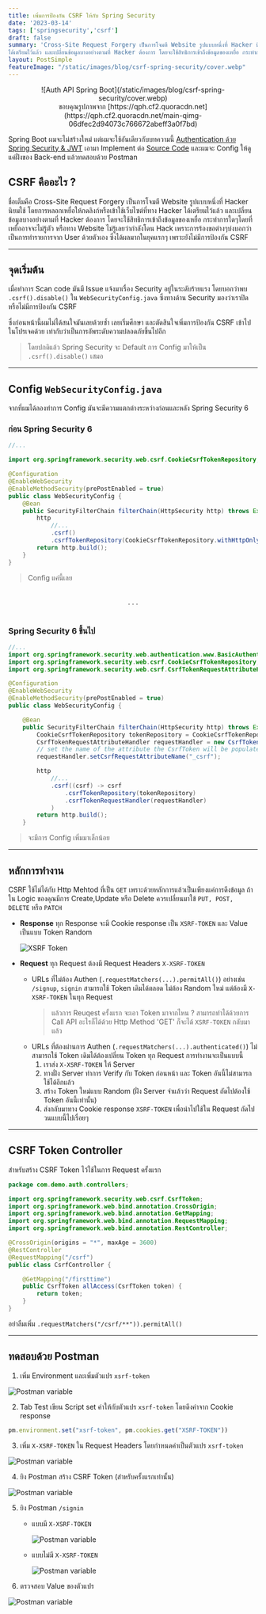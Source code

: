 ```yaml
---
title: เพิ่มการป้องกัน CSRF ให้กับ Spring Security
date: '2023-03-14'
tags: ['springsecurity','csrf']
draft: false
summary: 'Cross-Site Request Forgery เป็นการโจมตี Website รูปแบบหนึ่งที่ Hacker นิยมใช้ โดยการหลอกเหยื่อให้กดลิงก์หรือเข้าใช้เว็บไซต์ที่ทาง Hacker 
ได้เตรียมไว้แล้ว และเปลี่ยนข้อมูลบางอย่างตามที่ Hacker ต้องการ โดยจะใช้สิทธิการเข้าถึงข้อมูลของเหยื่อ กระทำการใดๆโดยที่เหยื่ออาจจะไม่รู้ตัว'
layout: PostSimple
featureImage: "/static/images/blog/csrf-spring-security/cover.webp"
---
```


<center>![Auth API Spring Boot](/static/images/blog/csrf-spring-security/cover.webp)</center>
<center className="text-xs">
  ขอบคุณรูปภาพจาก
  [https://qph.cf2.quoracdn.net](https://qph.cf2.quoracdn.net/main-qimg-06dfec2d94073c766672abeff3a0f7bd)
</center>

Spring Boot ผมจะไม่สร้างใหม่ แต่ผมจะใช้อันเดียวกับบทความนี้ [Authentication ด้วย Spring Security & JWT](https://janescience.com/blog/auth-springsecurity-jwt)
เอามา Implement ต่อ [Source Code](https://github.com/Janescience/auth-springsecurity-jwt) และผมจะ Config ให้ดูแค่ฝั่งของ Back-end แล้วทดสอบด้วย Postman

## CSRF คืออะไร ?

ชื่อเต็มคือ Cross-Site Request Forgery เป็นการโจมตี Website รูปแบบหนึ่งที่ Hacker นิยมใช้ โดยการหลอกเหยื่อให้กดลิงก์หรือเข้าใช้เว็บไซต์ที่ทาง Hacker
ได้เตรียมไว้แล้ว และเปลี่ยนข้อมูลบางอย่างตามที่ Hacker ต้องการ โดยจะใช้สิทธิการเข้าถึงข้อมูลของเหยื่อ กระทำการใดๆโดยที่เหยื่ออาจจะไม่รู้ตัว หรือทาง Website ไม่รู้เลยว่ากำลังโดน Hack
เพราะการร้องขอต่างๆบ่งบอกว่าเป็นการทำรายการจาก User ด้วยตัวเอง ซึ่งได้ผลมากในยุคแรกๆ เพราะยังไม่มีการป้องกัน CSRF

---

## จุดเริ่มต้น

เมื่อทำการ Scan code
มันมี Issue แจ้งมาเรื่อง Security อยู่ในระดับร้ายแรง โดยบอกว่าพบ `.csrf().disable()` ใน `WebSecurityConfig.java` ซึ่งทางด้าน Security
มองว่าเราปิดหรือไม่มีการป้องกัน CSRF

ซึ่งก่อนหน้านี้ผมไม่ได้สนใจมันเลยด้วยซ้ำ เลยเริ่มศึกษา และตัดสินใจเพิ่มการป้องกัน CSRF เข้าไปในโปรเจคด้วย เท่ากับว่าเป็นการอัพระดับความปลอดภัยขึ้นไปอีก

> โดยปกดิแล้ว Spring Security จะ Default การ Config มาให้เป็น `.csrf().disable()` เสมอ

---

## Config `WebSecurityConfig.java`

จากที่ผมได้ลองทำการ Config มันจะมีความแตกต่างระหว่างก่อนและหลัง Spring Security 6

### ก่อน Spring Security 6

```java:WebSecurityConfig.java
//...

import org.springframework.security.web.csrf.CookieCsrfTokenRepository;

@Configuration
@EnableWebSecurity
@EnableMethodSecurity(prePostEnabled = true)
public class WebSecurityConfig {
    @Bean
    public SecurityFilterChain filterChain(HttpSecurity http) throws Exception {
        http
            //...
            .csrf()
            .csrfTokenRepository(CookieCsrfTokenRepository.withHttpOnlyFalse());
        return http.build();
    }
}
```

> Config แค่นี้เลย

<br />

<center>. . .</center>

<br />

### Spring Security 6 ขึ้นไป

```java:WebSecurityConfig.java
//...
import org.springframework.security.web.authentication.www.BasicAuthenticationFilter;
import org.springframework.security.web.csrf.CookieCsrfTokenRepository;
import org.springframework.security.web.csrf.CsrfTokenRequestAttributeHandler;

@Configuration
@EnableWebSecurity
@EnableMethodSecurity(prePostEnabled = true)
public class WebSecurityConfig {

    @Bean
    public SecurityFilterChain filterChain(HttpSecurity http) throws Exception {
        CookieCsrfTokenRepository tokenRepository = CookieCsrfTokenRepository.withHttpOnlyFalse();
	    CsrfTokenRequestAttributeHandler requestHandler = new CsrfTokenRequestAttributeHandler();
        // set the name of the attribute the CsrfToken will be populated on
	    requestHandler.setCsrfRequestAttributeName("_csrf");

        http
            //...
            .csrf((csrf) -> csrf
			    .csrfTokenRepository(tokenRepository)
			    .csrfTokenRequestHandler(requestHandler)
		    )
        return http.build();
    }
```

> จะมีการ Config เพิ่มมาเล็กน้อย

---

## หลักการทำงาน

CSRF ใช้ไม่ได้กับ Http Mehtod ที่เป็น `GET` เพราะด้วยหลักการแล้วเป็นเพียงแค่การดึงข้อมูล ถ้าใน Logic ของคุณมีการ Create,Update หรือ Delete ควรเปลี่ยนมาใข้
`PUT, POST, DELETE` หรือ `PATCH`

- **Response** ทุก Response จะมี Cookie response เป็น `XSRF-TOKEN` และ Value เป็นแบบ Token Random

  ![XSRF Token](/static/images/blog/csrf-spring-security/xsrf-token.png)

- **Request** ทุก Request ต้องมี Request Headers `X-XSRF-TOKEN`
  - URLs ที่ไม่ต้อง Authen (`.requestMatchers(...).permitAll()`) อย่างเช่น `/signup`, `signin`
    สามารถใช้ Token เดิมได้ตลอด ไม่ต้อง Random ใหม่ แต่ต้องมี `X-XSRF-TOKEN` ในทุก Request
    > แล้วการ Reuqest ครั้งแรก จะเอา Token มาจากไหน ? สามารถทำได้ด้วยการ Call API อะไรก็ได้ด้วย Http Method 'GET' ก็จะได้ `XSRF-TOKEN` กลับมาแล้ว
  - URLs ที่ต้องผ่านการ Authen (`.requestMatchers(...).authenticated()`) ไม่สามารถใช้ Token เดิมได้ต้องเปลี่ยน Token ทุก Request การทำงานจะเป็นแบบนี้
    1. เราส่ง `X-XSRF-TOKEN` ให้ Server
    2. ทางฝั่ง Server ทำการ Verify กับ Token ก่อนหน้า และ Token อันนี้ไม่สามารถใช้ได้อีกแล้ว
    3. สร้าง Token ใหม่แบบ Random (ฝั่ง Server จำแล้วว่า Request ถัดไปต้องใช้ Token อันนี้เท่านั้น)
    4. ส่งกลับมาทาง Cookie response `XSRF-TOKEN` เพื่อนำไปใช้ใน Request ถัดไป วนแบบนี้ไปเรื่อยๆ

---

## CSRF Token Controller

สำหรับสร้าง CSRF Token ไว้ใช้ในการ Request ครั้งแรก

```java:CsrfController.java
package com.demo.auth.controllers;

import org.springframework.security.web.csrf.CsrfToken;
import org.springframework.web.bind.annotation.CrossOrigin;
import org.springframework.web.bind.annotation.GetMapping;
import org.springframework.web.bind.annotation.RequestMapping;
import org.springframework.web.bind.annotation.RestController;

@CrossOrigin(origins = "*", maxAge = 3600)
@RestController
@RequestMapping("/csrf")
public class CsrfController {

    @GetMapping("/firsttime")
	public CsrfToken allAccess(CsrfToken token) {
        return token;
	}
}
```

อย่าลืมเพิ่ม `.requestMatchers("/csrf/**")).permitAll()`

---

## ทดสอบด้วย Postman

1. เพิ่ม Environment และเพิ่มตัวแปร `xsrf-token`

![Postman variable](/static/images/blog/csrf-spring-security/postman-variable.png)

2. Tab Test เขียน Script set ค่าให้กับตัวแปร `xsrf-token` โดยดึงค่าจาก Cookie response

```js
pm.environment.set("xsrf-token", pm.cookies.get("XSRF-TOKEN"))
```

3. เพิ่ม `X-XSRF-TOKEN` ใน Request Headers โดยกำหนดค่าเป็นตัวแปร `xsrf-token`

![Postman variable](/static/images/blog/csrf-spring-security/postman-header.png)

4. ยิง Postman สร้าง CSRF Token (สำหรับครั้งแรกเท่านั้น)

![Postman variable](/static/images/blog/csrf-spring-security/create-csrf-token.png)

5. ยิง Postman `/signin`

   - แบบมี `X-XSRF-TOKEN`

     ![Postman variable](/static/images/blog/csrf-spring-security/signin-success.png)

   - แบบไม่มี `X-XSRF-TOKEN`

     ![Postman variable](/static/images/blog/csrf-spring-security/signin-401.png)

6. ตรวจสอบ Value ของตัวแปร

![Postman variable](/static/images/blog/csrf-spring-security/see-value.png)
